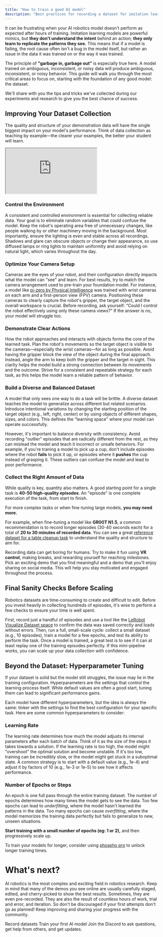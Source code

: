 ```yaml
---
title: "How to train a good AI model"
description: "Best practices for recording a dataset for imitation learning in robotics"
---
```




It can be frustrating when your AI robotics model doesn't perform as expected after hours of training. Imitation learning models are powerful mimics, but **they don't understand the intent** behind an action; **they only learn to replicate the patterns they see.** This means that if a model is failing, the root cause often isn't a bug in the model itself, but rather an issue in the data it was trained on or the way it was trained.

The principle of **"garbage in, garbage out"** is especially true here. A model trained on ambiguous, inconsistent, or noisy data will produce ambiguous, inconsistent, or noisy behavior. This guide will walk you through the most critical areas to focus on, starting with the foundation of any good model: the dataset.

We'll share with you the tips and tricks we've collected during our experiments and research to give you the best chance of success. 

## Improving Your Dataset Collection

The quality and structure of your demonstration data will have the single biggest impact on your model's performance. Think of data collection as teaching by example—the clearer your examples, the better your student will learn.

<iframe
  className="w-full aspect-video"
  src="https://www.youtube.com/embed/kwyqUvdHJFk?si=mq6d4yAimxHOEu9K"
  title="YouTube video player"
  allow="accelerometer; autoplay; clipboard-write; encrypted-media; gyroscope; picture-in-picture; web-share"
  referrerPolicy="strict-origin-when-cross-origin"
  allowFullScreen
></iframe>

### Control the Environment

A consistent and controlled environment is essential for collecting reliable data. Your goal is to eliminate random variables that could confuse the model. Keep the robot's operating area free of unnecessary changes, like people walking by or other machinery moving in the background. Most importantly, ensure the lighting is even and stable across all recordings. Shadows and glare can obscure objects or change their appearance, so use diffused lamps or ring lights to maintain uniformity and avoid relying on natural light, which varies throughout the day.

### Optimize Your Camera Setup

Cameras are the eyes of your robot, and their configuration directly impacts what the model can "see" and learn. For best results, try to match the camera arrangement used to pre-train your foundation model. For instance, a model like [pi-zero by Physical Intelligence](https://physical-intelligence.github.io/pi-zero/) was trained with wrist cameras on each arm and a first-person view (FPV) camera. Positioning these cameras to clearly capture the robot's gripper, the target object, and the overall workspace is crucial. Before recording, ask yourself: “Could I control the robot effectively using only these camera views?” If the answer is no, your model will struggle too.

### Demonstrate Clear Actions

How the robot approaches and interacts with objects forms the core of the learned task. Plan the robot's movements so the target object is visible to the cameras—especially the wrist cameras—for as long as possible. Avoid having the gripper block the view of the object during the final approach. Instead, angle the arm to keep both the gripper and the target in sight. This clarity helps the model build a strong connection between its movements and the outcome. Strive for a consistent and repeatable strategy for each task, as this helps the model learn a reliable pattern of behavior.

### Build a Diverse and Balanced Dataset

A model that only sees one way to do a task will be brittle. A diverse dataset teaches the model to generalize across different but related scenarios. Introduce intentional variations by changing the starting position of the target object (e.g., left, right, center) or by using objects of different shapes, sizes, and colors. This defines the "learning space" where your model can operate successfully. 

However, it's important to balance diversity with consistency. Avoid recording "outlier" episodes that are radically different from the rest, as they can mislead the model and teach it incorrect or unsafe behaviors. For example, if you're traning a model to pick up a cup, don't include episodes where the robot **fails** to pick it up, or episodes where it **pushes** the cup instead of grasping it. These outliers can confuse the model and lead to poor performance.

### Collect the Right Amount of Data

While quality is key, quantity also matters. A good starting point for a single task is **40-50 high-quality episodes**. An "episode" is one complete execution of the task, from start to finish. 

For more complex tasks or when fine-tuning large models, **you may need more.**

For example, when fine-tuning a model like **GR00T N1.5**, a common recommendation is to record longer episodes (30-40 seconds each) for a total of **20 to 30 minutes of recorded data**. You can see a great [reference dataset for a table cleanup task](https://huggingface.co/spaces/lerobot/visualize_dataset?path=%2Fyouliangtan%2Fso100-table-cleanup%2Fepisode_0) to understand the quality and structure to aim for.

Recording data can get boring for humans. Try to make it fun using **VR control**, making breaks, and rewarding yourself for reaching milestones. Pick an exciting demo that you find meaningful and a demo that you'll enjoy sharing on social media. This will help you stay motivated and engaged throughout the process.

<GetMQApp/>

## Final Sanity Checks Before Scaling

Robotics datasets are time-consuming to create and difficult to edit. Before you invest heavily in collecting hundreds of episodes, it's wise to perform a few checks to ensure your time is well spent.

First, record just a handful of episodes and use a tool like the [LeRobot Visualize Dataset space](https://huggingface.co/spaces/lerobot/visualize_dataset) to confirm the data was saved correctly and loads without errors. Then, run a full, small-scale cycle: collect a small dataset (e.g., 10 episodes), train a model for a few epochs, and test its ability to perform the task. Once a model is trained, a great test is to see if it can at least replay one of the training episodes perfectly. If this mini-pipeline works, you can scale up your data collection with confidence.


## Beyond the Dataset: Hyperparameter Tuning

If your dataset is solid but the model still struggles, the issue may lie in the training configuration. Hyperparameters are the settings that control the learning process itself. While default values are often a good start, tuning them can lead to significant performance gains.

Each model have different hyperparameters, but the idea is always the same: tinker with the settings to find the best configuration for your specific task. Here are some common hyperparameters to consider:

### Learning Rate

The learning rate determines how much the model adjusts its internal parameters after each batch of data. Think of it as the size of the steps it takes towards a solution. If the learning rate is too high, the model might "overshoot" the optimal solution and become unstable. If it's too low, training can be incredibly slow, or the model might get stuck in a suboptimal state. A common strategy is to start with a default value (e.g., 1e-4) and adjust it by factors of 10 (e.g., 1e-3 or 1e-5) to see how it affects performance.

### Number of Epochs or Steps

An epoch is one full pass through the entire training dataset. The number of epochs determines how many times the model gets to see the data. Too few epochs can lead to *underfitting*, where the model hasn't learned the patterns in the data. Too many epochs can cause *overfitting*, where the model memorizes the training data perfectly but fails to generalize to new, unseen situations. 

**Start training with a small number of epochs (eg: 1 or 2),** and then progressively scale up. 

<Note>To train your models for longer, consider using [phospho pro](https://app.phospho.ai) to unlock longer training times.</Note>


# What's next?

AI robotics is the most complex and exciting field in robotics research. Keep in mind that many of the demos you see online are usually carefully staged, edited, and cherry-picked to show the best results. Sometimes, they are even pre-recorded. They are also the result of countless hours of work, trial and error, and iteration. So don't be discouraged if your first attempts don't go as planned! Keep improving and sharing your progress with the community.


<CardGroup>
  <Card
    title="Datasets"
    icon="database"
    iconType="regular"
    href="/basic-usage/dataset-recording"
  >
    Record datasets
  </Card>
  <Card
    title="AI Training"
    icon="brain-circuit"
    iconType="regular"
    href="/basic-usage/training"
  >
    Train your first AI model
  </Card>
  <Card
    title="Discord"
    icon="discord"
    iconType="regular"
    href="https://discord.gg/cbkggY6NSK"
  >
    Join the Discord to ask questions, get help from others, and get updates.
  </Card>
</CardGroup>






